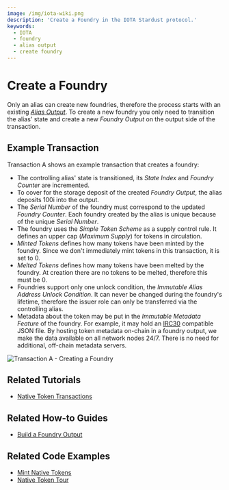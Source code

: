 ```yaml
---
image: /img/iota-wiki.png
description: 'Create a Foundry in the IOTA Stardust protocol.'
keywords:
  - IOTA
  - foundry
  - alias output
  - create foundry
---
```



# Create a Foundry

Only an alias can create new foundries, therefore the process starts with an existing
[_Alias Output_](../alias/introduction.mdx). To create a new foundry you only need to transition the alias' state and
create a new _Foundry Output_ on the output side of the transaction.

## Example Transaction

Transaction A shows an example transaction that creates a foundry:

- The controlling alias' state is transitioned, its _State Index_ and _Foundry Counter_ are incremented.
- To cover for the storage deposit of the created _Foundry Output_, the alias deposits 100i into the output.
- The _Serial Number_ of the foundry must correspond to the updated _Foundry Counter_. Each foundry created by the alias
  is unique because of the unique _Serial Number_.
- The foundry uses the _Simple Token Scheme_ as a supply control rule. It defines an upper cap (_Maximum Supply_) for
  tokens in circulation.
- _Minted Tokens_ defines how many tokens have been minted by the foundry. Since we don't immediately mint tokens in this
  transaction, it is set to 0.
- _Melted Tokens_ defines how many tokens have been melted by the foundry. At creation there are no tokens to be melted,
  therefore this must be 0.
- Foundries support only one unlock condition, the _Immutable Alias Address Unlock Condition_. It can never be changed
  during the foundry's lifetime, therefore the issuer role can only be transferred via the controlling alias.
- Metadata about the token may be put in the _Immutable Metadata Feature_ of the foundry. For example, it may hold an
  [IRC30](https://wiki.iota.org/shimmer/tips/tips/TIP-0030/) compatible JSON file.
  By hosting token metadata on-chain in a foundry output, we make the data available on all network nodes 24/7. There is
  no need for additional, off-chain metadata servers.

![Transaction A - Creating a Foundry](/img/stardust_explanations/stardust_ledger_anatomy/native_tokens_foundries/tx_A.svg)

## Related Tutorials

<Tabs groupId="library">
<TabItem value="iota.js" label="iota.js">

- [Native Token Transactions](https://wiki.iota.org/shimmer/iota.js/tutorials/native-token-transactions/introduction/)

</TabItem>
</Tabs>

## Related How-to Guides

<Tabs groupId="library">
<TabItem value="iota.rs" label="iota.rs">

- [Build a Foundry Output](https://wiki.iota.org/shimmer/iota.rs/how_tos/build_foundry_output/)

</TabItem>
</Tabs>

## Related Code Examples

<Tabs groupId="library">
<TabItem value="iota.js" label="iota.js">

- [Mint Native Tokens](https://github.com/iotaledger/iota.js/blob/feat/stardust/packages/iota/examples/mint-native-tokens/src/index.ts)
- [Native Token Tour](https://github.com/iotaledger/iota.js/blob/feat/stardust/packages/iota/examples/native-token-tour/src/index.ts)

</TabItem>
</Tabs>

